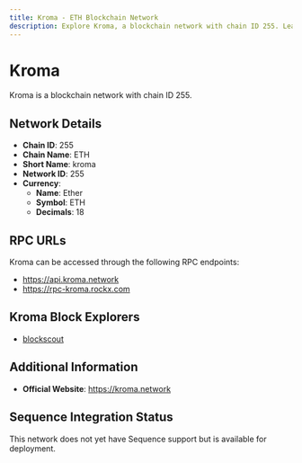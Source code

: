 ```yaml
--- 
title: Kroma - ETH Blockchain Network
description: Explore Kroma, a blockchain network with chain ID 255. Learn about its native currency, Ether, and how to interact with the network.
---
```


# Kroma

Kroma is a blockchain network with chain ID 255.

## Network Details

- **Chain ID**: 255
- **Chain Name**: ETH
- **Short Name**: kroma
- **Network ID**: 255
- **Currency**: 
  - **Name**: Ether
  - **Symbol**: ETH
  - **Decimals**: 18

## RPC URLs

Kroma can be accessed through the following RPC endpoints:

- https://api.kroma.network
- https://rpc-kroma.rockx.com

## Kroma Block Explorers

- [blockscout](https://blockscout.kroma.network)

## Additional Information

- **Official Website**: https://kroma.network

## Sequence Integration Status

This network does not yet have Sequence support but is available for deployment.
